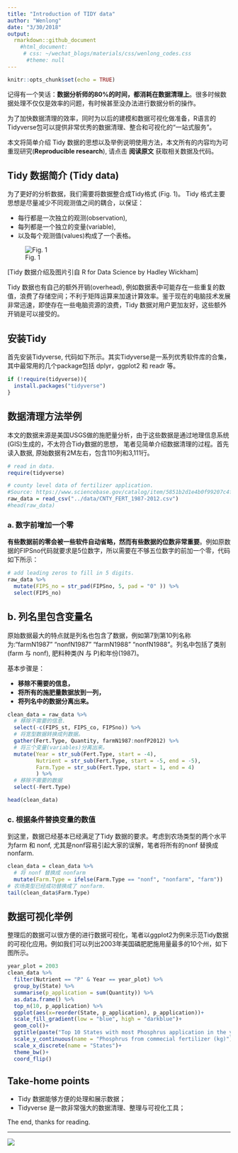 ```yaml
---
title: "Introduction of TIDY data"
author: "Wenlong"
date: "3/30/2018"
output:
  rmarkdown::github_document
    #html_document:
     # css: ~/wechat_blogs/materials/css/wenlong_codes.css
      #theme: null
---
```


```r
knitr::opts_chunk$set(echo = TRUE)
```

记得有一个笑话：**数据分析师的80%的时间，都消耗在数据清理上**。很多时候数据处理不仅仅是效率的问题，有时候甚至没办法进行数据分析的操作。

为了加快数据清理的效率，同时为以后的建模和数据可视化做准备，R语言的Tidyverse包可以提供非常优秀的数据清理、整合和可视化的“一站式服务”。

本文将简单介绍 Tidy 数据的思想以及举例说明使用方法，本文所有的内容均为可重现研究(**Reproducible research**), 请点击 **阅读原文** 获取相关数据及代码。

## Tidy 数据简介 (Tidy data)

为了更好的分析数据，我们需要将数据整合成Tidy格式 (Fig. 1)。 Tidy 格式主要思想是尽量减少不同观测值之间的耦合，以保证：

* 每行都是一次独立的观测(observation), 
* 每列都是一个独立的变量(variable), 
* 以及每个观测值(values)构成了一个表格。

![Fig. 1](http://r4ds.had.co.nz/images/tidy-1.png) 

[Tidy 数据介绍及图片引自 R for Data Science by Hadley Wickham]

Tidy 数据也有自己的额外开销(overhead), 例如数据表中可能存在一些重复的数值，浪费了存储空间；不利于矩阵运算来加速计算效率。鉴于现在的电脑技术发展非常迅速，即使存在一些电脑资源的浪费，Tidy 数据对用户更加友好，这些额外开销是可以接受的。

## 安装Tidy

首先安装Tidyverse, 代码如下所示。其实Tidyverse是一系列优秀软件库的合集，其中最常用的几个package包括 dplyr，ggplot2 和 readr 等。

```r
if (!require(tidyverse)){
  install.packages("tidyverse")
}
```

## 数据清理方法举例

本文的数据来源是美国USGS做的施肥量分析，由于这些数据是通过地理信息系统(GIS)生成的，不太符合Tidy数据的思想， 笔者见简单介绍数据清理的过程。首先读入数据, 原始数据有2M左右，包含110列和3,111行。

```r
# read in data.
require(tidyverse)

# county level data of fertilizer application.  
#Source: https://www.sciencebase.gov/catalog/item/5851b2d1e4b0f99207c4f238
raw_data = read_csv("../data/CNTY_FERT_1987-2012.csv")
#head(raw_data)
```

### a. 数字前增加一个零

**有些数据前的零会被一些软件自动省略，然而有些数据的位数非常重要**。例如原数据的FIPSno代码就要求是5位数字，所以需要在不够五位数字的前加一个零，代码如下所示：

```r
# add leading zeros to fill in 5 digits.
raw_data %>% 
  mutate(FIPS_no = str_pad(FIPSno, 5, pad = "0" )) %>% 
  select(FIPS_no)
```

## b. 列名里包含变量名

原始数据最大的特点就是列名也包含了数据，例如第7到第10列名称为:"farmN1987" "nonfN1987" "farmN1988" "nonfN1988"。列名中包括了类别 (farm 与 nonf), 肥料种类(N 与 P)和年份(1987)。

基本步骤是：

* **移除不需要的信息，**
* **将所有的施肥量数据放到一列，**
* **将列名中的数据分离出来。**

```r
clean_data = raw_data %>%
  # 移除不需要的信息.
  select(-c(FIPS_st, FIPS_co, FIPSno)) %>%
  # 将宽型数据转换成列数据。
  gather(Fert.Type, Quantity, farmN1987:nonfP2012) %>%
  # 将三个变量(variables)分离出来。
  mutate(Year = str_sub(Fert.Type, start = -4), 
         Nutrient = str_sub(Fert.Type, start = -5, end = -5),
         Farm.Type = str_sub(Fert.Type, start = 1, end = 4)
         ) %>%
  # 移除不需要的数据
  select(-Fert.Type) 

head(clean_data)
```

### c. 根据条件替换变量的数值

到这里，数据已经基本已经满足了Tidy 数据的要求。考虑到农场类型的两个水平为farm 和 nonf, 尤其是nonf容易引起大家的误解，笔者将所有的nonf 替换成 nonfarm.

```r
clean_data = clean_data %>% 
  # 将 nonf 替换成 nonfarm
  mutate(Farm.Type = ifelse(Farm.Type == "nonf", "nonfarm", "farm"))
# 农场类型已经成功替换成了 nonfarm.
tail(clean_data$Farm.Type)
```

## 数据可视化举例

整理后的数据可以很方便的进行数据可视化，笔者以ggplot2为例来示范Tidy数据的可视化应用。例如我们可以列出2003年美国磷肥肥施用量最多的10个州，如下图所示。

```r
year_plot = 2003
clean_data %>%
  filter(Nutrient == "P" & Year == year_plot) %>% 
  group_by(State) %>% 
  summarise(p_application = sum(Quantity)) %>% 
  as.data.frame() %>% 
  top_n(10, p_application) %>%
  ggplot(aes(x=reorder(State, p_application), p_application))+
  scale_fill_gradient(low = "blue", high = "darkblue")+
  geom_col()+
  ggtitle(paste("Top 10 States with most Phosphrus application in the year of", year_plot)) + 
  scale_y_continuous(name = "Phosphrus from commecial fertilizer (kg)")+
  scale_x_discrete(name = "States")+
  theme_bw()+
  coord_flip()
```

## Take-home points

* Tidy 数据能够方便的处理和展示数据；
* Tidyverse 是一款非常强大的数据清理、整理与可视化工具；

The end, thanks for reading.

---
![](../materials/wechatQRcode.JPG)









